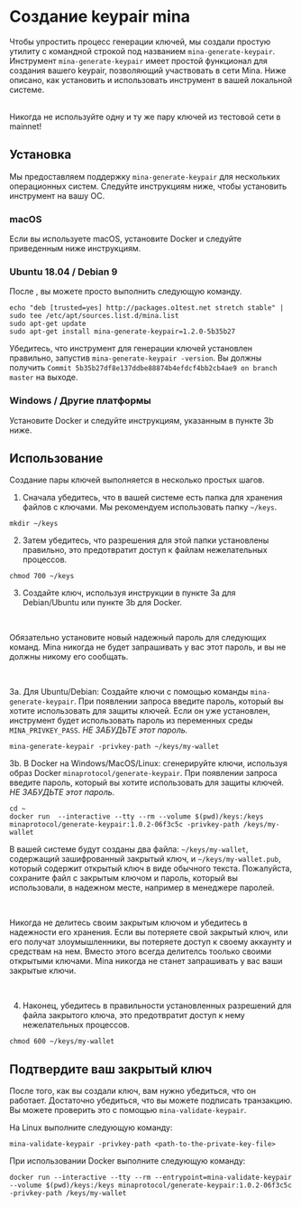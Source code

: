 
# Создание keypair mina

Чтобы упростить процесс генерации ключей, мы создали простую утилиту с командной строкой под названием `mina-generate-keypair`. Инструмент `mina-generate-keypair` имеет простой функционал для создания вашего keypair, позволяющий участвовать в сети Mina. Ниже описано, как установить и использовать инструмент в вашей локальной системе.

<br />

<Alert kind="warning">
  Никогда не используйте одну и ту же пару ключей из тестовой сети в mainnet!
</Alert>

## Установка

Мы предоставляем поддержку `mina-generate-keypair` для нескольких операционных систем. Следуйте инструкциям ниже, чтобы установить инструмент на вашу OC.

### macOS

Если вы используете macOS, установите Docker и следуйте приведенным ниже инструкциям.

### Ubuntu 18.04 / Debian 9

После <DocLink copy="добавления репозитория Mina" url="/getting-started#ubuntu-1804--debian-9" /> , вы можете просто выполнить следующую команду.

```
echo "deb [trusted=yes] http://packages.o1test.net stretch stable" | sudo tee /etc/apt/sources.list.d/mina.list
sudo apt-get update
sudo apt-get install mina-generate-keypair=1.2.0-5b35b27
```

Убедитесь, что инструмент для генерации ключей установлен правильно, запустив `mina-generate-keypair -version`. Вы должны получить `Commit 5b35b27df8e137ddbe88874b4efdcf4bb2cb4ae9 on branch master` на выходе.

### Windows / Другие платформы

Установите Docker и следуйте инструкциям, указанным в пункте 3b ниже.

## Использование

Создание пары ключей выполняется в несколько простых шагов.

1. Сначала убедитесь, что в вашей системе есть папка для хранения файлов с ключами. Мы рекомендуем использовать папку `~/keys`.

```
mkdir ~/keys
```

2. Затем убедитесь, что разрешения для этой папки установлены правильно, это предотвратит доступ к файлам нежелательных процессов.

```
chmod 700 ~/keys
```

3. Создайте ключ, используя инструкции в пункте 3a для Debian/Ubuntu или пункте 3b для Docker.

<br />

<Alert kind="warning">

Обязательно установите новый надежный пароль для следующих команд. Mina никогда не будет запрашивать у вас этот пароль, и вы не должны никому его сообщать.

</Alert>

<br />

3a. Для Ubuntu/Debian: Создайте ключи с помощью команды `mina-generate-keypair`. При появлении запроса введите пароль, который вы хотите использовать для защиты ключей. Если он уже установлен, инструмент будет использовать пароль из переменных среды `MINA_PRIVKEY_PASS`. <em>НЕ ЗАБУДЬТЕ этот пароль.</em>

```
mina-generate-keypair -privkey-path ~/keys/my-wallet
```

3b. В Docker на Windows/MacOS/Linux: сгенерируйте ключи, используя образ Docker `minaprotocol/generate-keypair`. При появлении запроса введите пароль, который вы хотите использовать для защиты ключей. <em>НЕ ЗАБУДЬТЕ этот пароль.</em>

```
cd ~
docker run  --interactive --tty --rm --volume $(pwd)/keys:/keys minaprotocol/generate-keypair:1.0.2-06f3c5c -privkey-path /keys/my-wallet
```

В вашей системе будут созданы два файла: `~/keys/my-wallet`, содержащий зашифрованный закрытый ключ, и `~/keys/my-wallet.pub`, который содержит открытый ключ в виде обычного текста. Пожалуйста, сохраните файл с закрытым ключом и пароль, который вы использовали, в надежном месте, например в менеджере паролей.

<br />

<Alert kind="warning">

Никогда не делитесь своим закрытым ключом и убедитесь в надежности его хранения. Если вы потеряете свой закрытый ключ, или его получат злоумышленники, вы потеряете доступ к своему аккаунту и средствам на нем. Вместо этого всегда делителсь тоолько своими открытыми ключами. Mina никогда не станет запрашивать у вас ваши закрытые ключи.

</Alert>

<br />

4. Наконец, убедитесь в правильности установленных разрешений для файла закрытого ключа, это предотвратит доступ к нему нежелательных процессов.

```
chmod 600 ~/keys/my-wallet
```

## Подтвердите ваш закрытый ключ

После того, как вы создали ключ, вам нужно убедиться, что он работает. Достаточно убедиться, что вы можете подписать транзакцию. Вы можете проверить это с помощью `mina-validate-keypair`.

На Linux выполните следующую команду:

```
mina-validate-keypair -privkey-path <path-to-the-private-key-file>
```

При использовании Docker выполните следующую команду:

```
docker run --interactive --tty --rm --entrypoint=mina-validate-keypair --volume $(pwd)/keys:/keys minaprotocol/generate-keypair:1.0.2-06f3c5c -privkey-path /keys/my-wallet
```

